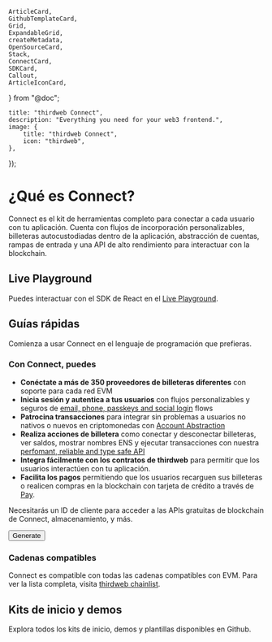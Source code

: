 	ArticleCard,
	GithubTemplateCard,
	Grid,
	ExpandableGrid,
	createMetadata,
	OpenSourceCard,
	Stack,
	ConnectCard,
	SDKCard,
	Callout,
	ArticleIconCard,
} from "@doc";

	title: "thirdweb Connect",
	description: "Everything you need for your web3 frontend.",
	image: {
		title: "thirdweb Connect",
		icon: "thirdweb",
	},
});

# ¿Qué es Connect?

Connect es el kit de herramientas completo para conectar a cada usuario con tu aplicación. Cuenta con flujos de incorporación personalizables, billeteras autocustodiadas dentro de la aplicación, abstracción de cuentas, rampas de entrada y una API de alto rendimiento para interactuar con la blockchain.

## Live Playground

Puedes interactuar con el SDK de React en el [Live Playground](https://playground.thirdweb.com/).

<Stack>

<ArticleIconCard
  title="Zona de pruebas"
  icon={ExternalLink}
  href="https://playground.thirdweb.com"
  description="Prueba el SDK en acción en el playground en vivo"
/>

</Stack>

## Guías rápidas

Comienza a usar Connect en el lenguaje de programación que prefieras.

<Grid>
	<SDKCard
		title="TypeScript"
		href="/typescript/v5/getting-started"
		icon={TypeScriptIcon}
	/>
	<SDKCard
		title="React"
		href="/react/v5/getting-started"
		icon={ReactIcon}
	/>
	<SDKCard
		title="React Native"
		href="/react-native/v5/getting-started"
		icon={ReactIcon}
	/>
	<SDKCard
		title="DotNet"
		href="/dotnet/getting-started"
		icon={DotNetIcon}
	/>
	<SDKCard
		title="Unity"
		href="/unity/v5/getting-started"
		icon={UnityIcon}
	/>
	<SDKCard
		title="Unreal Engine"
		href="/unreal-engine/getting-started"
		icon={UnrealEngineIcon}
	/>
</Grid>

### Con Connect, puedes

- **Conéctate a más de 350 proveedores de billeteras diferentes** con soporte para cada red EVM
- **Inicia sesión y autentica a tus usuarios**  con flujos personalizables y seguros de [email, phone, passkeys and social login](https://portal.thirdweb.com/connect/in-app-wallet/overview) flows
- **Patrocina transacciones** para integrar sin problemas a usuarios no nativos o nuevos en criptomonedas con [Account Abstraction](https://portal.thirdweb.com/connect/account-abstraction/overview)
- **Realiza acciones de billetera** como conectar y desconectar billeteras, ver saldos, mostrar nombres ENS y ejecutar transacciones con nuestra [perfomant, reliable and type safe API](https://portal.thirdweb.com/connect/blockchain-api)
- **Integra fácilmente con los contratos de thirdweb** para permitir que los usuarios interactúen con tu aplicación.
- **Facilita los pagos** permitiendo que los usuarios recarguen sus billeteras o realicen compras en la blockchain con tarjeta de crédito a través de [Pay](https://portal.thirdweb.com/connect/pay/overview).

<Callout variant="info" title="¿Has generado un ID de cliente?">
	<div className="flex flex-col gap-4 items-start">
	<p>
		Necesitarás un ID de cliente para acceder a las APIs gratuitas de blockchain de Connect, almacenamiento, y más.
	</p>
	<Link
			href="https://thirdweb.com/create-api-key"
			target="_blank"
		>
		<Button> 
			Generate
		</Button>
		</Link>
	</div>
</Callout>

### Cadenas compatibles

Connect es compatible con todas las cadenas compatibles con EVM. Para ver la lista completa, visita [thirdweb chainlist](https://thirdweb.com/chainlist).

## Kits de inicio y demos

Explora todos los kits de inicio, demos y plantillas disponibles en Github.

<GithubTemplateCard
	title="View all templates"
	href="https://github.com/thirdweb-example"
	tag="Starter"
/>

